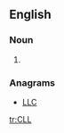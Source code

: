 ==English==

===Noun===
{{en-noun}}

# {{label|en|computing}} {{initialism of|[[command line]] [[language]]|lang=en}}

===Anagrams===
* [[LLC#English|LLC]]

[[tr:CLL]]
